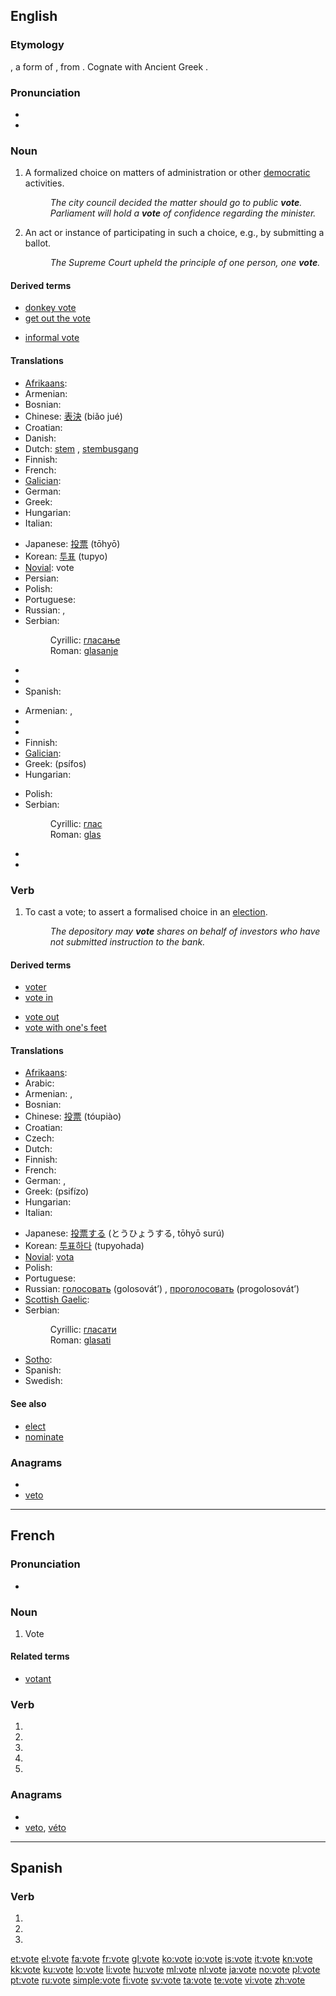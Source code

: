{{also|Vote|võte|voté}}
==English==

===Etymology===
{{etyl|la|en}} {{term|votum|lang=la}}, a form of {{term|voveo|voveō||I vow|lang=la}}, from {{proto|Indo-European|h₁ewegʷʰ-}}. Cognate with Ancient Greek {{term|εὔχομαι|sc=polytonic||to vow|lang=grc}}.

===Pronunciation===
* {{audio|en-us-vote.ogg|Audio (US)}}
* {{rhymes|əʊt}}

===Noun===
{{en-noun}}

# A formalized choice on matters of administration or other [[democratic]] activities.
#: ''The city council decided the matter should go to public '''vote'''.''
#: ''Parliament will hold a '''vote''' of confidence regarding the minister.''
# An act or instance of participating in such a choice, e.g., by submitting a ballot.
#: ''The Supreme Court upheld the principle of one person, one '''vote'''.''

====Derived terms====
{{rel-top|Terms derived from ''vote'' (noun)}}
* [[donkey vote]]
* [[get out the vote]]
{{rel-mid}}
* [[informal vote]]
{{rel-bottom}}

====Translations====
{{trans-top|formalised choice}}
* [[Afrikaans]]: {{t-|af|stem|xs=Afrikaans}}
* Armenian: {{t|hy|քվեարկություն|tr=k’vearkut’yun}}
* Bosnian: {{t-|bs|glas|m}}
* Chinese: [[表決]] (biǎo jué)
* Croatian: {{t-|hr|glas|m}}
* Danish: {{t+|da|afstemning|c}}
* Dutch: [[stem]] {{f}}, [[stembusgang]] {{m}}
* Finnish: {{t+|fi|äänestys}}
* French: {{t+|fr|voix|f}}
* [[Galician]]: {{t+|gl|voto|m|xs=Galician}}
* German: {{t+|de|Stimme|f}}
* Greek: {{t+|el|ψηφοφορία|f|tr=psifoforía}}
* Hungarian: {{t|hu|szavazás}}
* Italian: {{t+|it|voto|m}}
{{trans-mid}}
* Japanese: [[投票]] (tōhyō)
* Korean: [[투표]] (tupyo)
* [[Novial]]: vote
* Persian: {{t-|fa|رأی|tr=rái|xs=Persian}}
* Polish: {{t+|pl|głos|m}}
* Portuguese: {{t+|pt|voto|m}}
* Russian: {{t+|ru|голос|m|tr=gólos}}, {{t+|ru|вотум|m|tr=vótum}}
* Serbian:
*: Cyrillic: [[гласање#Serbian|гласање]] {{n}}
*: Roman: [[glasanje#Serbian|glasanje]] {{n}}
* {{trreq|Serbo-Croatian}}
* {{trreq|Slovene}}
* Spanish: {{t+|es|voto|m}}
{{trans-bottom}}

{{trans-top|instance of voting}}
* Armenian: {{t-|hy|ձայն|tr=jayn}},  {{t|hy|քվե|tr=k’ve}}
* {{trreq|Bosnian}}
* {{trreq|Croatian}}
* Finnish: {{t+|fi|ääni}}
* [[Galician]]: {{t+|gl|voto|m|xs=Galician}}
* Greek: {{t+|el|ψήφος|f}} (psífos)
* Hungarian: {{t+|hu|szavazat}}
{{trans-mid}}
* Polish: {{t+|pl|głosowanie|n}}
* Serbian:
*: Cyrillic: [[глас#Serbian|глас]] {{m}}
*: Roman: [[glas#Serbian|glas]] {{m}}
* {{trreq|Serbo-Croatian}}
* {{trreq|Slovene}}
{{trans-bottom}}

===Verb===
{{en-verb|vot|ing}}

# To cast a vote; to assert a formalised choice in an [[election]].
#: ''The depository may '''vote''' shares on behalf of investors who have not submitted instruction to the bank.''

====Derived terms====
{{rel-top|Terms derived from ''vote'' (verb)}}
* [[voter]]
* [[vote in]]
{{rel-mid}}
* [[vote out]]
* [[vote with one's feet]]
{{rel-bottom}}

====Translations====
{{trans-top|assert a formalised choice}}
* [[Afrikaans]]: {{t-|af|stem|xs=Afrikaans}}
* Arabic: {{Arab|[[صوت]]}} {{unicode|(ʂáwwata)}}
* Armenian: {{t|hy|քվեարկել|tr=k’vearkel}}, {{t|hy|ձայն տալ|tr=jayn tal}}
* Bosnian: {{t-|bs|glasati}}
* Chinese: [[投票]] (tóupiào)
* Croatian: {{t-|hr|glasovati}}
* Czech: {{t-|cs|hlasovat}}
* Dutch: {{t+|nl|stemmen}}
* Finnish: {{t+|fi|äänestää}}
* French: {{t+|fr|voter}}
* German: {{t+|de|wählen}}, {{t+|de|stimmen}}
* Greek: {{t+|el|ψηφίζω}} (psifízo)
* Hungarian: {{t+|hu|szavaz}}
* Italian: {{t+|it|votare}}
{{trans-mid}}
* Japanese: [[投票]][[する]] (とうひょうする, tōhyō surú)
* Korean: [[투표하다]] (tupyohada)
* [[Novial]]: [[vota]]
* Polish: {{t+|pl|głosować}}
* Portuguese: {{t+|pt|votar}}
* Russian: [[голосовать]] (golosovát’) {{impf}}, [[проголосовать]] (progolosovát’) {{pf}}
* [[Scottish Gaelic]]: {{t|gd|tagh|xs=Scottish Gaelic}}
* Serbian:
*: Cyrillic: [[гласати#Serbian|гласати]]
*: Roman: [[glasati#Serbian|glasati]]
* [[Sotho]]: {{t+|st|vouta|xs=Sotho}}
* Spanish: {{t+|es|votar}}
* Swedish: {{t+|sv|rösta}}
{{trans-bottom}}

====See also====
* [[elect]]
* [[nominate]]
{{Wikisource1911Enc Citation|vote and voting}}

===Anagrams===
* {{alphagram|eotv}}
* [[veto#English|veto]]

----

==French==

===Pronunciation===
* {{audio|Fr-Paris--vote.ogg|Audio (Paris)}}

===Noun===
{{fr-noun|m}}

# Vote

====Related terms====
* [[votant]]

===Verb===
{{fr-verb-form}}

# {{form of|[[first-person|First-person]] [[singular]] [[present indicative]]|[[voter#French|voter]]|lang=French}}
# {{form of|[[third-person|Third-person]] [[singular]] [[present indicative]]|[[voter#French|voter]]|lang=French}}
# {{form of|First-person singular [[present subjunctive]]|voter#French|voter|lang=French}}
# {{form of|[[third-person|Third-person]] singular [[present subjunctive]]|voter#French|voter|lang=French}}
# {{form of|Second-person singular [[imperative]]|voter#French|voter|lang=French}}

===Anagrams===
* {{alphagram|eotv}}
* [[veto#French|veto]], [[véto#French|véto]]

----

==Spanish==

===Verb===
{{es-verb-form|votar}}

# {{es-verb form of|person=first-person|number=singular|tense=present|mood=subjunctive|ending=ar|verb=[[votar]]}}
# {{es-verb form of|person=third-person|number=singular|tense=present|mood=subjunctive|ending=ar|verb=[[votar]]}}
# {{es-verb form of|formal=yes|person=second-person|number=singular|sense=affirmative|mood=imperative|ending=ar|verb=[[votar]]}}

[[et:vote]]
[[el:vote]]
[[fa:vote]]
[[fr:vote]]
[[gl:vote]]
[[ko:vote]]
[[io:vote]]
[[is:vote]]
[[it:vote]]
[[kn:vote]]
[[kk:vote]]
[[ku:vote]]
[[lo:vote]]
[[li:vote]]
[[hu:vote]]
[[ml:vote]]
[[nl:vote]]
[[ja:vote]]
[[no:vote]]
[[pl:vote]]
[[pt:vote]]
[[ru:vote]]
[[simple:vote]]
[[fi:vote]]
[[sv:vote]]
[[ta:vote]]
[[te:vote]]
[[vi:vote]]
[[zh:vote]]